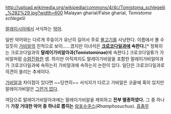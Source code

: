 http://upload.wikimedia.org/wikipedia/commons/4/4c/Tomistoma_schlegelii_%282%29.jpg?width=600
Malayan gharial/False gharial, ''Tomistoma schlegelii''

[[말레이시아]]에서 서식하는 [[악어]].

일반 악어와는 다르게 주둥이가 유난히 길어서 주로 [[물고기]]를 사냥한다. 이름에서 볼 수 있듯이 [[가비알]]의 친척으로 보이......겠지만 이녀석은 '''[[크로코다일]]과에 속한다.'''[* 정확히는 크로코다일과의 '''말레이가비알아과(Tomistominae)'''에 속한다.] 크로코다일류가 가비알처럼 [[수렴진화]]한 셈. 하지만 아직까지도 말레이가비알을 포함한 말레이가비알아과가 크로코다일과에 속하는지 가비알과에 속하는지 논란이 있다. 일단은 크로코다일과로 의견이 쏠리는 추세이다.

[[가비알]]과 차이점이 있다면 ~~당연히~~ 서식지가 다르고 가비알은 코끝에 혹이 있지만 말레이가비알은 [[그런거 없다]].

여담으로 말레이가비알아과에는 말레이가비알을 제외하고 '''전부 멸종하였다.''' 그 중 하나가 '''가장 거대한 악어 중 하나로 뽑히는''' [[람포수쿠스]](''Rhamphosuchus''). [[흠좀무]]
